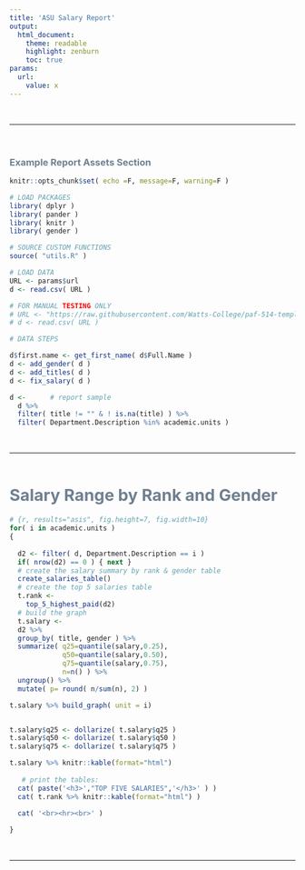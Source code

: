 ---
title: 'ASU Salary Report'
output:
  html_document:
    theme: readable
    highlight: zenburn
    toc: true
params:
  url:
    value: x   
---



<br>
<hr>
<br>


### Example Report Assets Section 


```{r setup, include=FALSE}
knitr::opts_chunk$set( echo =F, message=F, warning=F )
```

```{r libraries}
# LOAD PACKAGES
library( dplyr )
library( pander )
library( knitr )
library( gender )

# SOURCE CUSTOM FUNCTIONS
source( "utils.R" )
```

```{r data}
# LOAD DATA
URL <- params$url
d <- read.csv( URL )

# FOR MANUAL TESTING ONLY
# URL <- "https://raw.githubusercontent.com/Watts-College/paf-514-template/main/labs/batch-demo/asu-salaries-2020.csv"
# d <- read.csv( URL )

# DATA STEPS 

d$first.name <- get_first_name( d$Full.Name )
d <- add_gender( d )
d <- add_titles( d )
d <- fix_salary( d )

d <-      # report sample
  d %>% 
  filter( title != "" & ! is.na(title) ) %>% 
  filter( Department.Description %in% academic.units )
```


<br>
<hr>
<br>





# Salary Range by Rank and Gender 

```{r, results="asis", fig.height=7, fig.width=10}
# {r, results="asis", fig.height=7, fig.width=10}
for( i in academic.units )
{
  
  d2 <- filter( d, Department.Description == i )
  if( nrow(d2) == 0 ) { next } 
  # create the salary summary by rank & gender table
  create_salaries_table()
  # create the top 5 salaries table 
  t.rank <-
    top_5_highest_paid(d2)
  # build the graph 
  t.salary <- 
  d2 %>% 
  group_by( title, gender ) %>% 
  summarize( q25=quantile(salary,0.25),
             q50=quantile(salary,0.50),
             q75=quantile(salary,0.75),
             n=n() ) %>% 
  ungroup() %>% 
  mutate( p= round( n/sum(n), 2) )

t.salary %>% build_graph( unit = i)


t.salary$q25 <- dollarize( t.salary$q25 )
t.salary$q50 <- dollarize( t.salary$q50 )
t.salary$q75 <- dollarize( t.salary$q75 )

t.salary %>% knitr::kable(format="html")
 
   # print the tables:  
  cat( paste('<h3>',"TOP FIVE SALARIES",'</h3>' ) )
  cat( t.rank %>% knitr::kable(format="html") )   

  cat( '<br><hr><br>' )
  
}

```



<br>
<hr>
<br>



<style>

td {
    padding: 3px 15px 3px 15px;
    text-align: center !important;
}

th {
    padding: 3px 15px 3px 15px;
    text-align: center !important;
    font-weight: bold;
    color: SlateGray !important;
}

h1 { 
    color: SlateGray !important;
    font-size: 2.05em;
    margin-top: 25px;
    
}

h3 { 
    color: SlateGray;
    margin-top: 25px;
}

</style>


